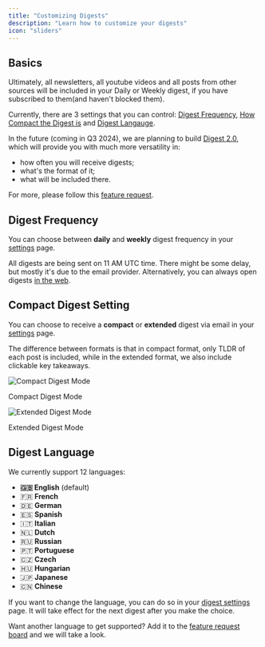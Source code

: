 ```yaml
---
title: "Customizing Digests"
description: "Learn how to customize your digests"
icon: "sliders"
---
```


## Basics

Ultimately, all newsletters, all youtube videos and all posts from other sources will be included in your Daily or Weekly digest, if you have subscribed to them(and haven't blocked them).

Currently, there are 3 settings that you can control: [Digest Frequency](#digest-frequency), [How Compact the Digest is](#compact-digest-setting) and [Digest Langauge](#digest-language).

In the future (coming in Q3 2024), we are planning to build [Digest 2.0](https://summate.canny.io/feature-requests/p/digests-20-scheduling-curation-different-summarization-types), which will provide you with much more versatility in:

- how often you will receive digests;
- what's the format of it;
- what will be included there.

For more, please follow this [feature request](https://summate.canny.io/feature-requests/p/digests-20-scheduling-curation-different-summarization-types).

## Digest Frequency

You can choose between **daily** and **weekly** digest frequency in your [settings](https://summate.io/settings/notifications) page.

All digests are being sent on 11 AM UTC time. There might be some delay, but mostly it's due to the email provider. Alternatively, you can always open digests [in the web](https://summate.io/digest).

## Compact Digest Setting

You can choose to receive a **compact** or **extended** digest via email in your [settings](https://summate.io/settings/notifications) page.

The difference between formats is that in compact format, only TLDR of each post is included, while in the extended format, we also include clickable key takeaways.

<Frame>
  <div className="flex flex-col gap-10 items-center">
    <img
      src="/images/customizing-digests/compact_digest_on.png"
      alt="Compact Digest Mode"
      style={{ borderRadius: "8px" }}
    />
    <p style={{ fontSize: "0.9em", fontStyle: "italic", textAlign: "center" }}>
      Compact Digest Mode
    </p>
    <img
      src="/images/customizing-digests/compact_digest_off.png"
      alt="Extended Digest Mode"
      style={{ marginTop: "4px", borderRadius: "8px" }}
    />
    <p style={{ fontSize: "0.9em", fontStyle: "italic", textAlign: "center" }}>
      Extended Digest Mode
    </p>
  </div>
</Frame>

## Digest Language

We currently support 12 languages:

- **🇬🇧 English** (default)
- 🇫🇷 **French**
- 🇩🇪 **German**
- 🇪🇸 **Spanish**
- 🇮🇹 **Italian**
- 🇳🇱 **Dutch**
- 🇷🇺 **Russian**
- 🇵🇹 **Portuguese**
- 🇨🇿 **Czech**
- 🇭🇺 **Hungarian**
- 🇯🇵 **Japanese**
- 🇨🇳 **Chinese**

If you want to change the language, you can do so in your [digest settings](https://summate.io/settings/notifications) page. It will take effect for the next digest after you make the choice.

Want another language to get supported? Add it to the [feature request board](https://summate.canny.io/feature-requests) and we will take a look.
